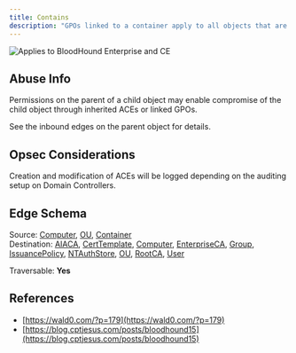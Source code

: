 ```yaml
---
title: Contains
description: "GPOs linked to a container apply to all objects that are contained by the container. Additionally, ACEs set on a parent OU may inherit down to child objects."
---
```


<img noZoom src="/assets/enterprise-AND-community-edition-pill-tag.svg" alt="Applies to BloodHound Enterprise and CE"/>

## Abuse Info

Permissions on the parent of a child object may enable compromise of the child object through inherited ACEs or linked GPOs.

See the inbound edges on the parent object for details.


## Opsec Considerations
Creation and modification of ACEs will be logged depending on the auditing setup on Domain Controllers.

## Edge Schema

Source: [Computer](/resources/nodes/computer), [OU](/resources/nodes/ou), [Container](/resources/nodes/container)  
Destination: [AIACA](/resources/nodes/aiaca), [CertTemplate](/resources/nodes/cert-template), [Computer](/resources/nodes/computer), [EnterpriseCA](/resources/nodes/enterprise-ca), [Group](/resources/nodes/group), [IssuancePolicy](/resources/nodes/issuance-policy), [NTAuthStore](/resources/nodes/nt-auth-store), [OU](/resources/nodes/ou), [RootCA](/resources/nodes/root-ca), [User](/resources/nodes/user)
   
Traversable: **Yes**  

## References
* [https://wald0.com/?p=179](https://wald0.com/?p=179)
* [https://blog.cptjesus.com/posts/bloodhound15](https://blog.cptjesus.com/posts/bloodhound15)
